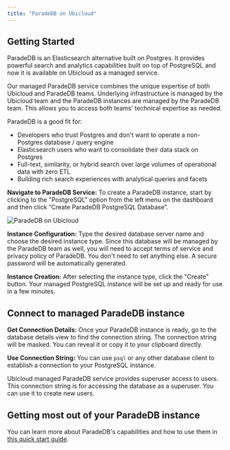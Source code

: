 ```yaml
---
title: "ParadeDB on Ubicloud"
---
```


## Getting Started

ParadeDB is an Elasticsearch alternative built on Postgres. It provides powerful search and analytics capabilities built on top of PostgreSQL and now it is available on Ubicloud as a managed service.

Our managed ParadeDB service combines the unique expertise of both Ubicloud and ParadeDB teams. Underlying infrastructure is managed by the Ubicloud team and the ParadeDB instances are managed by the ParadeDB team. This allows you to access both teams' technical expertise as needed.

ParadeDB is a good fit for:

- Developers who trust Postgres and don't want to operate a non-Postgres database / query engine
- Elasticsearch users who want to consolidate their data stack on Postgres
- Full-text, similarity, or hybrid search over large volumes of operational data with zero ETL
- Building rich search experiences with analytical queries and facets

**Navigate to ParadeDB Service:** To create a ParadeDB instance, start by clicking to the "PostgreSQL" option from the left menu on the dashboard and then click “Create ParadeDB PostgreSQL Database”.

![ParadeDB on Ubicloud](/managed-postgresql/overview-1-screenshot.png)

**Instance Configuration:** Type the desired database server name and choose the desired instance type. Since this database will be managed by the ParadeDB team as well, you will need to accept terms of service and privacy policy of ParadeDB. You don't need to set anything else. A secure password will be automatically generated.

**Instance Creation:** After selecting the instance type, click the "Create" button. Your managed PostgreSQL instance will be set up and ready for use in a few minutes.

## Connect to managed ParadeDB instance

**Get Connection Details:** Once your ParadeDB instance is ready, go to the database details view to find the connection string. The connection string will be masked. You can reveal it or copy it to your clipboard directly.

**Use Connection String:** You can use `psql` or any other database client to establish a connection to your PostgreSQL instance.

Ubicloud managed ParadeDB service provides superuser access to users. This connection string is for accessing the database as a superuser. You can use it to create new users.

## Getting most out of your ParadeDB instance

You can learn more about ParadeDB's capabilities and how to use them in [this quick start guide](https://docs.paradedb.com/documentation/getting-started/quickstart).
